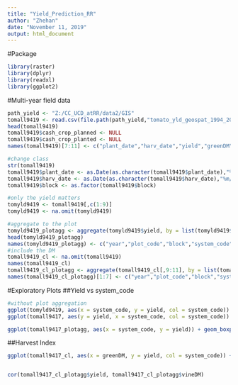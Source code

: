 ```yaml
---
title: "Yield_Prediction_RR"
author: "Zhehan"
date: "November 11, 2019"
output: html_document
---
```

#Package
```r
library(raster)
library(dplyr)
library(readxl)
library(ggplot2)
```

#Multi-year field data 
```r
path_yield <- "Z:/CC_UCD_atRR/data2/GIS"
tomall9419 <- read.csv(file.path(path_yield,"tomato_yld_geospat_1994_2019 (20191112).csv"))
head(tomall9419)
tomall9419$cash_crop_planned <- NULL
tomall9419$cash_crop_planted <- NULL
names(tomall9419)[7:11] <- c("plant_date","harv_date","yield","greenDM","vineDM")

#change class
str(tomall9419)
tomall9419$plant_date <- as.Date(as.character(tomall9419$plant_date),"%m/%d/%Y")
tomall9419$harv_date <- as.Date(as.character(tomall9419$harv_date),"%m/%d/%Y")
tomall9419$block <- as.factor(tomall9419$block)

#only the yield matters 
tomyld9419 <- tomall9419[,c(1:9)]
tomyld9419 <- na.omit(tomyld9419)

#aggregate to the plot 
tomyld9419_plotagg <- aggregate(tomyld9419$yield, by = list(tomyld9419$year, tomyld9419$plot_code, tomyld9419$block, tomyld9419$system_code, tomyld9419$irrigation, tomyld9419$plant_date, tomyld9419$harv_date), mean)
head(tomyld9419_plotagg)
names(tomyld9419_plotagg) <- c("year","plot_code","block","system_code","irrigation","plant_date","harv_date","yield")
#include the DM
tomall9419_cl <- na.omit(tomall9419)
names(tomall9419_cl)
tomall9419_cl_plotagg <- aggregate(tomall9419_cl[,9:11], by = list(tomall9419_cl$year, tomall9419_cl$plot_code, tomall9419_cl$block, tomall9419_cl$system_code, tomall9419_cl$irrigation, tomall9419_cl$plant_date, tomall9419_cl$harv_date), mean)
names(tomall9419_cl_plotagg)[1:7] <- c("year","plot_code","block","system_code","irrigation","plant_date","harv_date")
```


#Exploratory Plots
##Yield vs system_code
```r
#without plot aggregation
ggplot(tomyld9419, aes(x = system_code, y = yield, col = system_code)) + geom_boxplot()
ggplot(tomall9417, aes(y = yield, x = system_code, col = system_code)) + geom_boxplot()

ggplot(tomall9417_plotagg, aes(x = system_code, y = yield)) + geom_boxplot()
```

##Harvest Index
```r
ggplot(tomall9417_cl, aes(x = greenDM, y = yield, col = system_code)) + geom_point() + geom_smooth(method = lm, se = FALSE) + xlim(c(0,5000))


cor(tomall9417_cl_plotagg$yield, tomall9417_cl_plotagg$vineDM)
```

